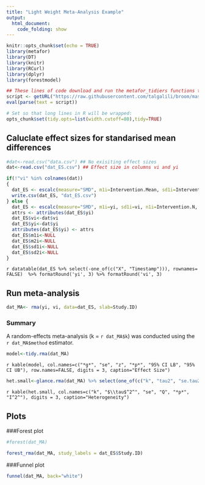 ```yaml
---
title: "Light Weight Meta-Analysis Example"
output:
  html_document:
    code_folding: show
---
```


```r
knitr::opts_chunk$set(echo = TRUE)
library(metafor)
library(DT)
library(knitr)
library(RCurl)
library(dplyr)
library(forestmodel)

## These lines of code download and run the metafor_tidiers functions that implement broom type tidy data functions for rma objects
script <- getURL("https://raw.githubusercontent.com/talgalili/broom/master/R/metafor_tidiers.R", ssl.verifypeer = FALSE)
eval(parse(text = script))

# Set so that long lines in R will be wrapped:
opts_chunk$set(tidy.opts=list(width.cutoff=80),tidy=TRUE)

```

## Caluclate effect sizes for standarised mean differences


```r
#dat<-read.csv("data.csv") ## No exisiting effect sizes
dat<-read.csv("dat_ES.csv") ## Effect size in columns vi and yi

if(!"vi" %in% colnames(dat))
{
  dat_ES <- escalc(measure="SMD", m1i=Intervention.Mean, sd1i=Intervention.SD, n1i=Intervention.N, m2i=Control.Mean,  sd2i=Control.SD, n2i=Control.N, data=dat)
  write.csv(dat_ES, "dat_ES.csv")
} else {
  dat_ES <- escalc(measure="SMD", m1i=yi, sd1i=vi, n1i=Intervention.N, m2i=yi,  sd2i=vi, n2i=Control.N, data=dat)
  attrs <- attributes(dat_ES$yi)
  dat_ES$vi<-dat$vi
  dat_ES$yi<-dat$yi
  attributes(dat_ES$yi) <- attrs
  dat_ES$m1i<-NULL
  dat_ES$m2i<-NULL
  dat_ES$sd1i<-NULL
  dat_ES$sd2i<-NULL
}

```


`r datatable(dat_ES %>% select(-one_of(c("X", "Timestamp"))), rownames= FALSE)  %>% formatRound('yi', 3) %>% formatRound('vi', 3)`

## Run meta-analysis
```r
dat_MA<- rma(yi, vi, data=dat_ES, slab=Study.ID)

```
### Summary

A random-effects meta-analysis (k = `r dat_MA$k`) was conducted using the `r dat_MA$method` estimator.

```r
model<-tidy.rma(dat_MA)
```
`r kable(model, col.names=c("*g*", "se", "z", "*p*", "95% CI LB", "95% CI UB"), row.names=FALSE, digits = 3, caption="Effect Size")`

```r
het.small<-glance.rma(dat_MA) %>% select(one_of(c("k", "tau2", "se.tau2", "QE", "QEp", "I2")))

```

`r kable(het.small, col.names=c("k", "$\\tau$^2^", "se", "Q", "*p*", "I^2^"), digits = 3, caption="Heterogeneity")`

## Plots
###Forest plot
```r
#forest(dat_MA)

forest_rma(dat_MA, study_labels = dat_ES$Study.ID)
```

###Funnel plot
```r
funnel(dat_MA, back="white")
```
